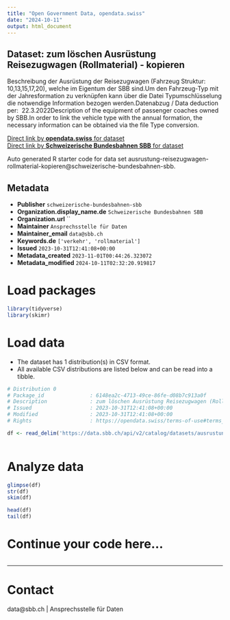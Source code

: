 ```yaml
---
title: "Open Government Data, opendata.swiss"
date: "2024-10-11"
output: html_document
---
```


## Dataset: zum löschen Ausrüstung Reisezugwagen (Rollmaterial) - kopieren

Beschreibung der Ausrüstung der Reisezugwagen (Fahrzeug Struktur: 10,13,15,17,20), welche im Eigentum der SBB sind.Um den Fahrzeug-Typ mit der Jahresformation zu verknüpfen kann über die Datei Typumschlüsselung die notwendige Information bezogen werden.Datenabzug / Data deduction per:  22.3.2022Description of the equipment of passenger coaches owned by SBB.In order to link the vehicle type with the annual formation, the necessary information can be obtained via the file Type conversion.

[Direct link by **opendata.swiss** for dataset](https://opendata.swiss/de/dataset/zum-loschen-ausrustung-reisezugwagen-rollmaterial-kopieren)<br>
[Direct link by **Schweizerische Bundesbahnen SBB** for dataset](https://data.sbb.ch/explore/dataset/ausrustung-reisezugwagen-rollmaterial-kopieren/)

Auto generated R starter code for data set ausrustung-reisezugwagen-rollmaterial-kopieren@schweizerische-bundesbahnen-sbb.

## Metadata

- **Publisher** `schweizerische-bundesbahnen-sbb`
- **Organization.display_name.de** `Schweizerische Bundesbahnen SBB`
- **Organization.url** ``
- **Maintainer** `Ansprechsstelle für Daten`
- **Maintainer_email** `data@sbb.ch`
- **Keywords.de** `['verkehr', 'rollmaterial']`
- **Issued** `2023-10-31T12:41:08+00:00`
- **Metadata_created** `2023-11-01T00:44:26.323072`
- **Metadata_modified** `2024-10-11T02:32:20.919817`


# Load packages

```r

library(tidyverse)
library(skimr)

```

# Load data

-   The dataset has 1 distribution(s) in CSV format.
-   All available CSV distributions are listed below and can be read into a tibble.

```r

# Distribution 0
# Package_id               : 6148ea2c-4713-49ce-86fe-d08b7c913a0f
# Description              : zum löschen Ausrüstung Reisezugwagen (Rollmaterial) - kopieren (csv)
# Issued                   : 2023-10-31T12:41:08+00:00
# Modified                 : 2023-10-31T12:41:08+00:00
# Rights                   : https://opendata.swiss/terms-of-use#terms_by

df <- read_delim('https://data.sbb.ch/api/v2/catalog/datasets/ausrustung-reisezugwagen-rollmaterial-kopieren/exports/csv?use_labels=true')



```

# Analyze data

```r

glimpse(df)
str(df)
skim(df)

head(df)
tail(df)

```

# Continue your code here...

```r

```

------------------------------------------------------------------------

# Contact

data@sbb.ch | Ansprechsstelle für Daten
